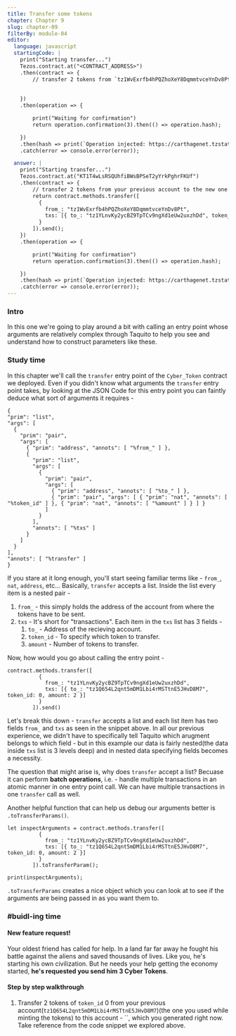 ```yaml
---
title: Transfer some tokens
chapter: Chapter 9
slug: chapter-09
filterBy: module-04
editor:
  language: javascript
  startingCode: |
    print("Starting transfer...")
    Tezos.contract.at("<CONTRACT_ADDRESS>")
    .then(contract => {
        // transfer 2 tokens from `tz1WvExrfb4hPQZhoXeY8DqmmtvceYnDv8Pt` to `tz1YLnvKy2ycBZ9TpTCv9ngXd1eUw2uxzhDd`.
        
        
    })
    .then(operation => {

        print("Waiting for confirmation")
        return operation.confirmation(3).then(() => operation.hash);

    })
    .then(hash => print(`Operation injected: https://carthagenet.tzstats.com/${hash}`))
    .catch(error => console.error(error));

  answer: |
    print("Starting transfer...")
    Tezos.contract.at("KT1T4wLsRSQUhfiBWsBPSeT2yYrkPghrFKUf")
    .then(contract => {
        // transfer 2 tokens from your previous account to the new one which you generated recently.
        return contract.methods.transfer([
          {
            from_: "tz1WvExrfb4hPQZhoXeY8DqmmtvceYnDv8Pt",
            txs: [{ to_: "tz1YLnvKy2ycBZ9TpTCv9ngXd1eUw2uxzhDd", token_id: 0, amount: 2 }]
          }
        ]).send();
    })
    .then(operation => {

        print("Waiting for confirmation")
        return operation.confirmation(3).then(() => operation.hash);

    })
    .then(hash => print(`Operation injected: https://carthagenet.tzstats.com/${hash}`))
    .catch(error => console.error(error));
---
```

### Intro

In this one we're going to play around a bit with calling an entry point whose arguments are relatively complex through Taquito to help you see and understand how to construct parameters like these.

### Study time

In this chapter we'll call the `transfer` entry point of the `Cyber_Token` contract we deployed.
Even if you didn't know what arguments the `transfer` entry point takes, by looking at the JSON Code for this entry point you can faintly deduce what sort of arguments it requires - 
```json=
{
"prim": "list",
"args": [
  {
    "prim": "pair",
    "args": [
      { "prim": "address", "annots": [ "%from_" ] },
      {
        "prim": "list",
        "args": [
          {
            "prim": "pair",
            "args": [
              { "prim": "address", "annots": [ "%to_" ] },
              { "prim": "pair", "args": [ { "prim": "nat", "annots": [ "%token_id" ] }, { "prim": "nat", "annots": [ "%amount" ] } ] }
            ]
          }
        ],
        "annots": [ "%txs" ]
      }
    ]
  }
],
"annots": [ "%transfer" ]
}
```
If you stare at it long enough, you'll start seeing familiar terms like - `from_`, `nat`, `address`, etc...
Basically, `transfer` accepts a list. Inside the list every item is a nested pair - 
1. `from_` - this simply holds the address of the account from where the tokens have to be sent.
2. `txs` - It's short for "transactions". Each item in the `txs` list has 3 fields - 
    1. `to_` - Address of the recieving account.
    2. `token_id` - To specify which token to transfer.
    3. `amount` - Number of tokens to transfer.

Now, how would you go about calling the entry point - 
```javascript=
contract.methods.transfer([
          {
            from_: "tz1YLnvKy2ycBZ9TpTCv9ngXd1eUw2uxzhDd",
            txs: [{ to_: "tz1Q654L2qnt5mDM1Lbi4rMSTtnE5JHvD8M7", token_id: 0, amount: 2 }]
          }
        ]).send()
```
Let's break this down - `transfer` accepts a list and each list item has two fields `from_` and `txs` as seen in the snippet above.
In all our previous experience, we didn't have to specifically tell Taquito which arugment belongs to which field - but in this example our data is fairly nested(the data inside `txs` list is 3 levels deep) and in nested data specifying fields becomes a necessity.

The question that might arise is, why does `transfer` accept a list? Becuase it can perform **batch operations**, i.e. - handle multiple transactions in an atomic manner in one entry point call. 
We can have multiple transactions in one `transfer` call as well.

Another helpful function that can help us debug our arguments better is `.toTransferParams()`.
```javascript=
let inspectArguments = contract.methods.transfer([
          {
            from_: "tz1YLnvKy2ycBZ9TpTCv9ngXd1eUw2uxzhDd",
            txs: [{ to_: "tz1Q654L2qnt5mDM1Lbi4rMSTtnE5JHvD8M7", token_id: 0, amount: 2 }]
          }
        ]).toTransferParam();
        
print(inspectArguments);
```
`.toTransferParams` creates a nice object which you can look at to see if the arguments are being passed in as you want them to.


### #buidl-ing time
 
#### New feature request!
Your oldest friend has called for help. 
In a land far far away he fought his battle against the aliens and saved thousands of lives. 
Like you, he's starting his own civilization. 
But he needs your help getting the economy started, **he's requested you send him 3 Cyber Tokens**.

#### Step by step walkthrough
1. Transfer 2 tokens of `token_id` 0 from your previous account(`tz1Q654L2qnt5mDM1Lbi4rMSTtnE5JHvD8M7`)(the one you used while minting the tokens) to this account - ``, which you generated right now. Take reference from the code snippet we explored above.